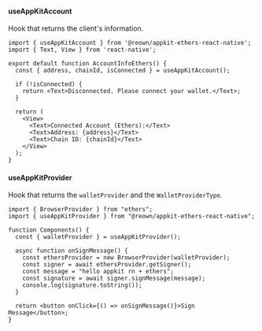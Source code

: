 #### useAppKitAccount

Hook that returns the client's information.

```tsx
import { useAppKitAccount } from '@reown/appkit-ethers-react-native';
import { Text, View } from 'react-native';

export default function AccountInfoEthers() {
  const { address, chainId, isConnected } = useAppKitAccount();

  if (!isConnected) {
    return <Text>Disconnected. Please connect your wallet.</Text>;
  }

  return (
    <View>
      <Text>Connected Account (Ethers):</Text>
      <Text>Address: {address}</Text>
      <Text>Chain ID: {chainId}</Text>
    </View>
  );
}
```

#### useAppKitProvider

Hook that returns the `walletProvider` and the `WalletProviderType`.

```tsx
import { BrowserProvider } from "ethers";
import { useAppKitProvider } from "@reown/appkit-ethers-react-native";

function Components() {
  const { walletProvider } = useAppKitProvider();

  async function onSignMessage() {
    const ethersProvider = new BrowserProvider(walletProvider);
    const signer = await ethersProvider.getSigner();
    const message = "hello appkit rn + ethers";
    const signature = await signer.signMessage(message);
    console.log(signature.toString());
  }

  return <button onClick={() => onSignMessage()}>Sign Message</button>;
}
```

<Card
  title="Learn More About Ethers"
  href="https://docs.ethers.org/v6/getting-started/#getting-started--contracts"
/>
